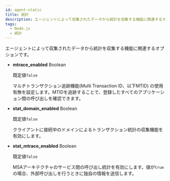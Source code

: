 ```yaml
---
id: agent-static
title: 統計
description: エージェントによって収集されたデータから統計を収集する機能に関連するオプションです。
tags:
  - Node.js
  - 統計
---
```


エージェントによって収集されたデータから統計を収集する機能に関連するオプションです。

- **mtrace_enabled** <span class='type'>Boolean</span>

  既定値`false`

  マルチトランザクション追跡機能(Multi Transaction ID、以下MTID) の使用有無を設定します。MTIDを追跡することで、登録したすべてのアプリケーション間の呼び出しを確認できます。

- **stat_domain_enabled** <span class='type'>Boolean</span>

  既定値`false`

  クライアントに接続中のドメインによるトランザクション統計の収集機能を有効にします。

- **stat_mtrace_enabled** <span class='type'>Boolean</span>

  既定値`false`

  MSAアーキテクチャのサービス間の呼び出し統計を有効にします。値が`true`の場合、外部呼び出しを行うときに独自の情報を送信します。
